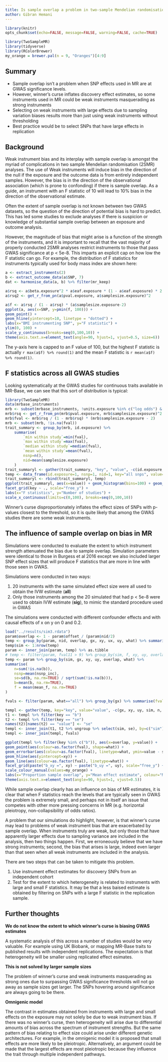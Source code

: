 ```yaml
---
title: Is sample overlap a problem in two-sample Mendelian randomisation?
author: Gibran Hemani
---
```


```r
library(knitr)
opts_chunk$set(echo=FALSE, message=FALSE, warning=FALSE, cache=TRUE)
```

```r
library(TwoSampleMR)
library(tidyverse)
library(RColorBrewer)
my_orange = brewer.pal(n = 9, "Oranges")[4:9]
```

## Summary

- Sample overlap isn't a problem when SNP effects used in MR are at GWAS significance levels. 
- However, winner's curse inflates discovery effect estimates, so some instruments used in MR could be weak instruments masquerading as strong instruments
- Selecting on weak instruments with large effects due to sampling variation biases results more than just using weak instruments without thresholding
- Best practice would be to select SNPs that have large effects in replication


## Background

Weak instrument bias and its interplay with sample overlap is amongst the myriad of complications in two sample Mendelian randomisation (2SMR) analyses. The use of Weak instruments will induce bias in the direction of the null if the exposure and the outcome data is from entirely independent samples. However, the bias is in the direction of the observational association (which is prone to confonding) if there is sample overlap. As a guide, an instrument with an F statistic of 10 will lead to 10% bias in the direction of the observational estimate.

Often the extent of sample overlap is not known between two GWAS datasets, so the question of the direction of potential bias is hard to predict. This has led some studies to exclude analyses if there is suspicion or knowledge of substantial sample overlap between an exposure and outcome analysis.

However, the magnitude of bias that might arise is a function of the strength of the instruments, and it is important to recall that the vast majority of properly conducted 2SMR analyses restrict instruments to those that pass GWAS significance at p < 5e-8. This imparts an explicit cap on how low the F statistic can go. For example, the distribution of F statistics for instruments typically used for body mass index are shown here:


```r
a <- extract_instruments(2)
b <- extract_outcome_data(a$SNP, 7)
dat <- harmonise_data(a, b) %>% filter(mr_keep)

a$rsq <- a$beta.exposure^2 * a$eaf.exposure * (1 - a$eaf.exposure) * 2
a$rsq2 <- get_r_from_pn(a$pval.exposure, a$samplesize.exposure)^2

a$f <- a$rsq / (1 - a$rsq) * (a$samplesize.exposure-2)
ggplot(a, aes(x=SNP, y=pmin(f, 100))) +
geom_point() +
geom_hline(yintercept=10, linetype = "dotted") +
labs(x="BMI instrumenting SNP", y="F statistic") +
ylim(0, 100) +
scale_y_continuous(breaks=seq(0,100,10)) +
theme(axis.text.x=element_text(angle=90, hjust=1, vjust=0.5, size=6))
```

The y-axis here is capped to an F value of 100, but the highest F statistic is actually `r max(a$f) %>% round(1)` and the mean F statistic is `r mean(a$f) %>% round(1)`.

## F statistics across all GWAS studies

Looking systematically at the GWAS studies for continuous traits available in MR-Base, we can see that this sort of distribution is typical:

```r
library(TwoSampleMR)
data(mrbase_instruments)
mrb <- subset(mrbase_instruments, !units.exposure %in% c("log odds") & !is.na(units.exposure) & !is.na(pval.exposure) & !is.na(samplesize.exposure))
mrb$rsq <- get_r_from_pn(mrb$pval.exposure, mrb$samplesize.exposure)^2
mrb$fval <- mrb$rsq / (1 - mrb$rsq) * (mrb$samplesize.exposure - 2)
mrb <- subset(mrb, !is.na(fval))
trait_summary <- group_by(mrb, id.exposure) %>%
	summarise(
		`min within study`=min(fval),
		`max within study`=max(fval),
		`median within study`=median(fval),
		`mean within study`=mean(fval),
		nsnp=n(),
		nid=mean(samplesize.exposure)
	)
trait_summaryl <- gather(trait_summary, "key", "value", -c(id.exposure, nsnp, nid))
temp <- data_frame(id.exposure=1, nsnp=1, nid=1, key="all snps", value=mrb$fval)
trait_summaryl <- rbind(trait_summaryl, temp)
ggplot(trait_summaryl, aes(x=value)) + geom_histogram(bins=100) + geom_vline(xintercept=10) +
facet_grid(key ~ ., scale="free_y") +
labs(x="F statistics", y="Number of studies") +
scale_x_continuous(limits=c(0,100), breaks=seq(0,100,10))
```

Winner's curse disproportionately inflates the effect sizes of SNPs with p-values closest to the threshold, so it is quite likely that among the GWAS studies there are some weak instruments. 

## The influence of sample overlap on bias in MR

Simulations were conducted to evaluate the extent to which instrument strength attenuated the bias due to sample overlap. Simulation parameters were identical to those in Burgess et al 2016 except we also included larger SNP effect sizes that will produce F statistics that are more in line with those seen in GWAS.

Simulations were conducted in two ways:

1. 20 instruments with the same simulated effect size were all used to obtain the IVW estimate (**all**)
2. Only those instruments among the 20 simulated that had p < 5e-8 were used to obtain IVW estimate (**sig**), to mimic the standard procedure used in GWAS

The simulations were conducted with different confounder effects and with causal effects of x on y on 0 and 0.2. 


```r
load("../results/sim3.rdata")
param$overlap <- 1 - param$offset / (param$nid/2)
temp <- group_by(param, nid, overlap, gx, xy, ux, uy, what) %>% summarise()
temp$sim <- 1:nrow(temp)
param <- inner_join(param, temp) %>% as.tibble
# temp <- filter(param, fval11 > 9) %>% group_by(sim, f, xy, uy, overlap) %>%
temp <- param %>% group_by(sim, gx, xy, uy, overlap, what) %>%
summarise(
	n=sum(!is.na(b)),
	nsnp=mean(nsnp_inc),
	se=sd(b, na.rm=TRUE) / sqrt(sum(!is.na(b))),
	b=mean(b, na.rm=TRUE),
	f = mean(mean_f, na.rm=TRUE)
)

fvals <- filter(param, what=="all") %>% group_by(gx) %>% summarise(fval=round(mean(mean_f, na.rm=TRUE), 1))

templ <- gather(temp, key="key", value="value", -c(gx, xy, uy, sim, n, overlap, what))
t1 <- templ %>% filter(key == "b")
t2 <- templ %>% filter(key == "se")
names(t2)[names(t2) == "value"] <- "se"
templ <- inner_join(t1, t2 %>% ungroup %>% select(sim, se), by=c("sim"))
templ <- inner_join(templ, fvals)

ggplot(templ %>% filter(key %in% c("b")), aes(x=overlap, y=value)) +
geom_point(aes(colour=as.factor(fval), shape=what)) +
geom_errorbar(aes(colour=as.factor(fval), linetype=what, ymin=value - se * 1.96, ymax=value + se * 1.96), width=0) +
geom_hline(aes(yintercept=xy)) +
geom_line(aes(colour=as.factor(fval), linetype=what)) +
facet_grid(paste("b_xy =", xy) ~ paste("b_uy =", uy), scale="free_y") +
scale_colour_manual(values=my_orange) +
labs(x="Proportion sample overlap", y="Mean effect estimate", colour="Mean instrument\nF value", shape="Instrument\nselection", linetype="Instrument\nselection") +
theme(axis.text.x=element_text(angle=90, hjust=1, vjust=0.5))

```

While sample overlap clearly has an influence on bias of MR estimates, it is clear that when F statistics reach the levels that are typically seen in GWAS the problem is extremely small, and perhaps not in itself an issue that competes with other more pressing concerns in MR (e.g. horizontal pleiotropy, non-collapsibility of odds ratios).

A problem that our simulations do highlight, however, is that winner's curse may lead to problems of weak instrument bias that are exacerbated by sample overlap. When instruments truly are weak, but only those that have apparently larger effects due to sampling variance are included in the analysis, then two things happen. First, we erroneously believe that we have strong instruments; second, the bias that arises is large, indeed even larger than that seen when all weak instruments are included in the analysis.

There are two steps that can be taken to mitigate this problem.

1. Use instrument effect estimates for discovery SNPs from an independent cohort
2. Test for the extent to which heterogeneity is related to instruments with large and small F statistics. It may be that a less baised estimate is obtained by filtering on SNPs with a large F statistic in the replication sample.


## Further thoughts

**We do not know the extent to which winner's curse is biasing GWAS estimates**

A systematic analysis of this across a number of studies would be very valuable. For example using UK Biobank, or mapping MR-Base traits to published results with independent replications. The expectation is that heterogeneity will be smaller using replicated effect esimates.

**This is not solved by larger sample sizes**

The problem of winner's curse and weak instruments masquerading as strong ones due to surpassing GWAS significance thresholds will not go away as sample sizes get larger. The SNPs hovering around significance are always going to be there.


**Omnigenic model**

The contrast in estimates obtained from instruments with large and small effects on the exposure may not solely be due to weak instrument bias. If there was no winner's curse, then heterogeneity will arise due to differential amounts of bias across the spectrum of instrument strengths. But the same pattern of bias relating to effect size could arise under different genetic architectures. For example, in the omnigenic model it is proposed that small effects are more likely to be pleiotropic. Alternatively, an argument could be made that the largest effects are most pleiotropic because they influence the trait through multiple independent pathways.




